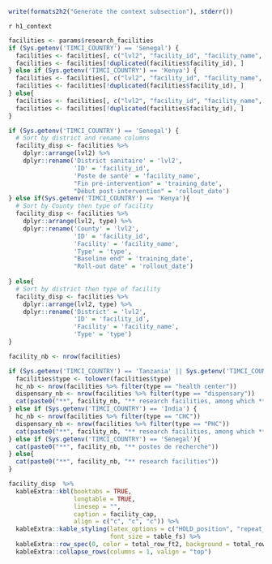 ```r
write(formats2h2("Generate the context subsection"), stderr())
```

`r h1_context`

```r
facilities <- params$research_facilities
if (Sys.getenv('TIMCI_COUNTRY') == 'Senegal') {
  facilities <- facilities[, c("lvl2", "facility_id", "facility_name", "training_date", "rollout_date")]
  facilities <- facilities[!duplicated(facilities$facility_id), ]
} else if (Sys.getenv('TIMCI_COUNTRY') == 'Kenya') {
  facilities <- facilities[, c("lvl2", "facility_id", "facility_name", "type", "training_date", "rollout_date")]
  facilities <- facilities[!duplicated(facilities$facility_id), ]
} else{
  facilities <- facilities[, c("lvl2", "facility_id", "facility_name", "type", "intervention")]
  facilities <- facilities[!duplicated(facilities$facility_id), ]
}
```

```r
if (Sys.getenv('TIMCI_COUNTRY') == 'Senegal') {
  # Sort by district and rename columns
  facility_disp <- facilities %>%
    dplyr::arrange(lvl2) %>%
    dplyr::rename('District sanitaire' = 'lvl2',
                  'ID' = 'facility_id',
                  'Poste de santé' = 'facility_name',
                  "Fin pré-intervention" = 'training_date',
                  "Début post-intervention" = 'rollout_date')
} else if(Sys.getenv('TIMCI_COUNTRY') == 'Kenya'){
  # Sort by County then type of facility
  facility_disp <- facilities %>%
    dplyr::arrange(lvl2, type) %>%
    dplyr::rename('County' = 'lvl2',
                  'ID' = 'facility_id',
                  'Facility' = 'facility_name',
                  'Type' = 'type',
                  "Baseline end" = 'training_date',
                  "Roll-out date" = 'rollout_date')
  
} else{
  # Sort by district then type of facility
  facility_disp <- facilities %>%
    dplyr::arrange(lvl2, type) %>%
    dplyr::rename('District' = 'lvl2',
                  'ID' = 'facility_id',
                  'Facility' = 'facility_name',
                  'Type' = 'type')
}
```

```r
facility_nb <- nrow(facilities)
```

```r
if (Sys.getenv('TIMCI_COUNTRY') == 'Tanzania' || Sys.getenv('TIMCI_COUNTRY') == 'Kenya') {
  facilities$type <- tolower(facilities$type)
  hc_nb <- nrow(facilities %>% filter(type == "health center"))
  dispensary_nb <- nrow(facilities %>% filter(type == "dispensary"))
  cat(paste0("**", facility_nb, "** research facilities, among which **", hc_nb, "** health centres and **", dispensary_nb, "** dispensaries"))
} else if (Sys.getenv('TIMCI_COUNTRY') == 'India') {
  hc_nb <- nrow(facilities %>% filter(type == "CHC"))
  dispensary_nb <- nrow(facilities %>% filter(type == "PHC"))
  cat(paste0("**", facility_nb, "** research facilities, among which **", hc_nb, "** community health centres (CHCs) and **", dispensary_nb, "** primary health centres (PHCs)"))
} else if (Sys.getenv('TIMCI_COUNTRY') == 'Senegal'){
  cat(paste0("**", facility_nb, "** postes de recherche"))
} else{
  cat(paste0("**", facility_nb, "** research facilities"))
}
```

```r
facility_disp  %>% 
  kableExtra::kbl(booktabs = TRUE,
                  longtable = TRUE, 
                  linesep = "",
                  caption = facility_cap,
                  align = c("c", "c", "c")) %>% 
  kableExtra::kable_styling(latex_options = c("HOLD_position", "repeat_header"),
                            font_size = table_fs) %>%
  kableExtra::row_spec(0, color = total_row_ft2, background = total_row_bg2, bold = TRUE) %>%
  kableExtra::collapse_rows(columns = 1, valign = "top") 
```
